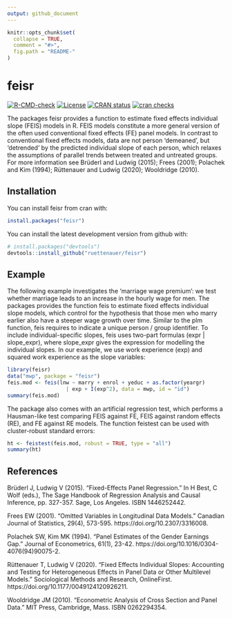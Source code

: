 ```yaml
---
output: github_document
---
```


<!-- README.md is generated from README.Rmd. Please edit that file -->

```r
knitr::opts_chunk$set(
  collapse = TRUE,
  comment = "#>",
  fig.path = "README-"
)
```

# feisr

<!-- badges: start -->
[![R-CMD-check](https://github.com/ruettenauer/feisr/workflows/R-CMD-check/badge.svg)](https://github.com/ruettenauer/feisr/actions/)
[![License](https://img.shields.io/badge/license-GPL%20%28%3E=%202%29-brightgreen.svg?style=flat)](https://www.gnu.org/licenses/gpl-2.0.html)
[![CRAN status](https://www.r-pkg.org/badges/version/feisr)](https://CRAN.R-project.org/package=feisr/)
[![cran checks](https://cranchecks.info/badges/worst/feisr)](https://cran.r-project.org/web/checks/check_results_feisr.html)
<!-- badges: end -->


The packages feisr provides a function to estimate fixed effects individual slope (FEIS) models in R. FEIS models constitute a more general version of the often used conventional fixed effects (FE) panel models. In contrast to conventional fixed effects models, data are not person 'demeaned', but 'detrended' by the predicted individual slope of each person, which relaxes the assumptions of parallel trends between treated and untreated groups. For more information see Brüderl and Ludwig (2015); Frees (2001); Polachek and Kim (1994); Rüttenauer and Ludwig (2020); Wooldridge (2010).

## Installation

You can install feisr from cran with:

```r
install.packages("feisr")
```

You can install the latest development version from github with:

```r
# install.packages("devtools")
devtools::install_github("ruettenauer/feisr")
```

## Example

The following example investigates the 'marriage wage premium': we test whether marriage leads to an increase in the hourly wage for men. The packages provides the function feis to estimate fixed effects individual slope models, which control for the hypothesis that those men who marry earlier also have a steeper wage growth over time. Similar to the  plm function, feis requires to indicate a unique person / group identifier. To include individual-specific slopes, feis uses two-part formulas (expr | slope_expr), where slope_expr gives the expression for modelling the individual slopes. In our example, we use work experience (exp) and squared work experience as the slope variables:
```r
library(feisr)
data("mwp", package = "feisr")
feis.mod <- feis(lnw ~ marry + enrol + yeduc + as.factor(yeargr)
                   | exp + I(exp^2), data = mwp, id = "id")
summary(feis.mod)
```
The package also comes with an artificial regression test, which performs a Hausman-like test comparing FEIS against FE, FEIS against random effects (RE), and FE against RE models. The function feistest can be used with cluster-robust standard errors:
```r
ht <- feistest(feis.mod, robust = TRUE, type = "all")
summary(ht)
```

## References

Brüderl J, Ludwig V (2015). "Fixed-Effects Panel Regression." In H Best, C Wolf (eds.), The Sage Handbook of Regression Analysis and Causal Inference, pp. 327-357. Sage, Los Angeles. ISBN 1446252442.

Frees EW (2001). "Omitted Variables in Longitudinal Data Models." Canadian Journal of Statistics, 29(4), 573-595. https://doi.org/10.2307/3316008.

Polachek SW, Kim MK (1994). "Panel Estimates of the Gender Earnings Gap." Journal of Econometrics, 61(1), 23-42. https://doi.org/10.1016/0304-4076(94)90075-2.

Rüttenauer T, Ludwig V (2020). "Fixed Effects Individual Slopes: Accounting and Testing for Heterogeneous Effects in Panel Data or Other Multilevel Models." Sociological Methods and Research, OnlineFirst. https://doi.org/10.1177/0049124120926211.

Wooldridge JM (2010). "Econometric Analysis of Cross Section and Panel Data." MIT Press, Cambridge, Mass. ISBN 0262294354.



